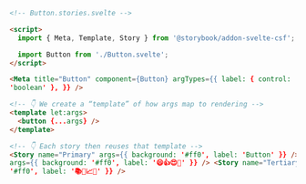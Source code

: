 ```html
<!-- Button.stories.svelte -->

<script>
  import { Meta, Template, Story } from '@storybook/addon-svelte-csf';

  import Button from './Button.svelte';
</script>

<Meta title="Button" component={Button} argTypes={{ label: { control: 'text' }, primary: { control:
'boolean' }, }} />

<!-- 👇 We create a “template” of how args map to rendering -->
<template let:args>
  <button {...args} />
</template>

<!-- 👇 Each story then reuses that template -->
<Story name="Primary" args={{ background: '#ff0', label: 'Button' }} /> <Story name="Secondary"
args={{ background: '#ff0', label: '😄👍😍💯' }} /> <Story name="Tertiary" args={{ background:
'#ff0', label: '📚📕📈🤓' }} />
```
